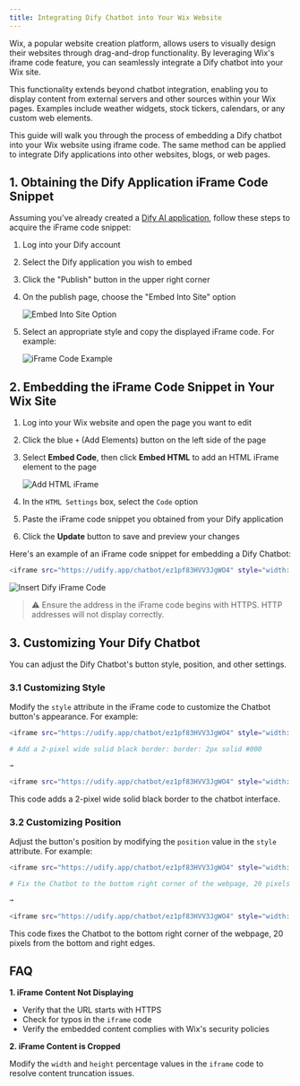 ```yaml
---
title: Integrating Dify Chatbot into Your Wix Website
---
```



Wix, a popular website creation platform, allows users to visually design their websites through drag-and-drop functionality. By leveraging Wix's iframe code feature, you can seamlessly integrate a Dify chatbot into your Wix site.

This functionality extends beyond chatbot integration, enabling you to display content from external servers and other sources within your Wix pages. Examples include weather widgets, stock tickers, calendars, or any custom web elements.

This guide will walk you through the process of embedding a Dify chatbot into your Wix website using iframe code. The same method can be applied to integrate Dify applications into other websites, blogs, or web pages.

## 1. Obtaining the Dify Application iFrame Code Snippet

Assuming you've already created a [Dify AI application](/guides/application-orchestrate/creating-an-application), follow these steps to acquire the iFrame code snippet:

1. Log into your Dify account
2. Select the Dify application you wish to embed
3. Click the "Publish" button in the upper right corner
4.  On the publish page, choose the "Embed Into Site" option

    ![Embed Into Site Option](https://assets-docs.dify.ai/dify-enterprise-mintlify/en/learn-more/use-cases/238daf21d6632d7d20cc9a6b882194f9.png)
5.  Select an appropriate style and copy the displayed iFrame code. For example:

    ![iFrame Code Example](https://assets-docs.dify.ai/dify-enterprise-mintlify/en/learn-more/use-cases/ebab9e1f734d80e793db3675a46099fb.png)

## 2. Embedding the iFrame Code Snippet in Your Wix Site

1. Log into your Wix website and open the page you want to edit
2. Click the blue `+` (Add Elements) button on the left side of the page
3.  Select **Embed Code**, then click **Embed HTML** to add an HTML iFrame element to the page

    ![Add HTML iFrame](https://assets-docs.dify.ai/dify-enterprise-mintlify/en/learn-more/use-cases/43b79d103da8beb69619e8f122609b89.png)
4. In the `HTML Settings` box, select the `Code` option
5. Paste the iFrame code snippet you obtained from your Dify application
6. Click the **Update** button to save and preview your changes

Here's an example of an iFrame code snippet for embedding a Dify Chatbot:

```bash
<iframe src="https://udify.app/chatbot/ez1pf83HVV3JgWO4" style="width: 100%; height: 100%; min-height: 700px" frameborder="0" allow="microphone"></iframe>
```

![Insert Dify iFrame Code](https://assets-docs.dify.ai/dify-enterprise-mintlify/en/learn-more/use-cases/fb257be087645aaa5eb2ae01a4a15d8d.png)

> ⚠️ Ensure the address in the iFrame code begins with HTTPS. HTTP addresses will not display correctly.

## 3. Customizing Your Dify Chatbot

You can adjust the Dify Chatbot's button style, position, and other settings.

### 3.1 Customizing Style

Modify the `style` attribute in the iFrame code to customize the Chatbot button's appearance. For example:

```bash
<iframe src="https://udify.app/chatbot/ez1pf83HVV3JgWO4" style="width: 100%; height: 100%; min-height: 700px" frameborder="0" allow="microphone"></iframe>

# Add a 2-pixel wide solid black border: border: 2px solid #000

→

<iframe src="https://udify.app/chatbot/ez1pf83HVV3JgWO4" style="width: 80%; height: 80%; min-height: 500px; border: 2px solid #000;" frameborder="0" allow="microphone"></iframe>
```

This code adds a 2-pixel wide solid black border to the chatbot interface.

### 3.2 Customizing Position

Adjust the button's position by modifying the `position` value in the `style` attribute. For example:

```bash
<iframe src="https://udify.app/chatbot/ez1pf83HVV3JgWO4" style="width: 100%; height: 100%; min-height: 700px" frameborder="0" allow="microphone"></iframe>

# Fix the Chatbot to the bottom right corner of the webpage, 20 pixels from the bottom and right edges.

→

<iframe src="https://udify.app/chatbot/ez1pf83HVV3JgWO4" style="width: 100%; height: 100%; min-height: 700px; position: fixed; bottom: 20px; right: 20px;" frameborder="0" allow="microphone"></iframe>
```

This code fixes the Chatbot to the bottom right corner of the webpage, 20 pixels from the bottom and right edges.

## FAQ

**1. iFrame Content Not Displaying**

* Verify that the URL starts with HTTPS
* Check for typos in the `iframe` code
* Verify the embedded content complies with Wix's security policies

**2. iFrame Content is Cropped**

Modify the `width` and `height` percentage values in the `iframe` code to resolve content truncation issues.
